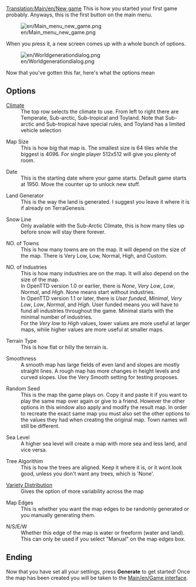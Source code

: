 {{en/Outdated|Mapgen window has been re-arranged, random seed is gone amongst other changes}}

[[Translation:Main/en/New game]]{{en/Interface}}
This is how you started your first game probably.
Anyways, this is the first button on the main menu.

[[File:en/Main menu new game.png]]

When you press it, a new screen comes up with a 
whole bunch of options.

[[File:en/Worldgenerationdialog.png]]

Now that you've gotten this far, here's what the options mean

== Options ==
; [[Main/en/Climates|Climate]]
:The top row selects the climate to use. From left to right there are Temperate, Sub-arctic, Sub-tropical and Toyland. Note that Sub-arctic and Sub-tropical have special rules, and Toyland has a limited vehicle selection 

; Map Size
:This is how big that map is. The smallest size is 64 tiles while the biggest is 4096. For single player 512x512 will give you plenty of room.

; Date
: This is the starting date where your game starts. Default game starts at 1950. Move the counter up to unlock new stuff.

; Land Generator
: This is the way the land is generated. I suggest you leave it where it is if already on TerraGenesis.

; Snow Line
: Only available with the Sub-Arctic Climate, this is how many tiles up before snow will stay there forever.

; NO. of Towns
: This is how many towns are on the map. It will depend on the size of the map. There is Very Low, Low, Normal, High, and Custom.

; NO. of Industries
: This is how many industries are on the map. It will also depend on the size of the map.
: In OpenTTD version 1.0 or earlier, there is ''None'', ''Very'' ''Low'', ''Low'', ''Normal'', and ''High''. None means start without industries.
: In OpenTTD version 1.1 or later, there is ''User funded'', ''Minimal'', ''Very Low'', ''Low'', ''Normal'', and ''High''. User funded means you will have to fund all industries throughout the game. Minimal starts with the minimal number of industries.
: For the ''Very low'' to ''High'' values, lower values are more useful at larger maps, while higher values are more useful at smaller maps.

; Terrain Type
: This is how flat or hilly the terrain is.

; Smoothness
: A smooth map has large fields of even land and slopes are mostly straight lines. A rough map has more changes in height levels and curved slopes. Use the Very Smooth setting for testing proposes.

; Random Seed
: This is the map the game plays on. Copy it and paste it if you want to play the same map over again or give to a friend. However the other options in this window also apply and modify the result map. In order to recreate the exact same map you must also set the other options to the values they had when creating the original map. Town names will still be different.

; Sea Level
: A higher sea level will create a map with more sea and less land, and vice versa.

; Tree Algorithim
: This is how the trees are aligned. Keep it where it is, or it wont look good, unless you don't want any trees, which is 'None'.

; [[Main/en/Variety distribution|Variety Distribution]]
: Gives the option of more variability across the map

; Map Edges
: This is whether you want the map edges to be randomly generated or you manually generating them.

; N/S/E/W
: Whether this edge of the map is water or freeform (water and land). This can only be used if you select "Manual" on the map edges box.

== Ending ==
Now that you have set all your settings, press '''Generate''' to get started! Once the map has been created you will be taken to the [[Main/en/Game interface]].